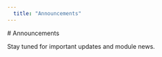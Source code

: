 ```yaml
---
  title: "Announcements"
---
```

  
  # Announcements
  
  Stay tuned for important updates and module news.
